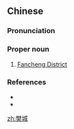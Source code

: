 ==Chinese==
{{zh-forms}}

===Pronunciation===
{{zh-pron
|m=Fánchéng
|cat=pn
}}

===Proper noun===
{{zh-proper noun}}

# [[w:Fancheng District|Fancheng District]]

===References===
* {{pedialite|樊城区|lang=zh}}
* {{pedialite|Fancheng District}}

[[zh:樊城]]